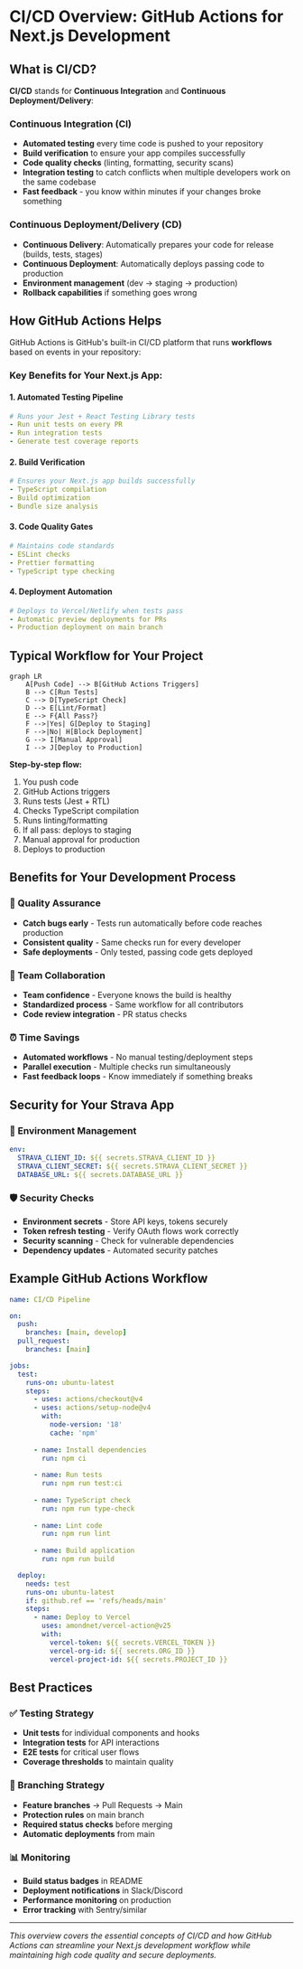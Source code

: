 # CI/CD Overview: GitHub Actions for Next.js Development

## What is CI/CD?

**CI/CD** stands for **Continuous Integration** and **Continuous Deployment/Delivery**:

### Continuous Integration (CI)

- **Automated testing** every time code is pushed to your repository
- **Build verification** to ensure your app compiles successfully
- **Code quality checks** (linting, formatting, security scans)
- **Integration testing** to catch conflicts when multiple developers work on the same codebase
- **Fast feedback** - you know within minutes if your changes broke something

### Continuous Deployment/Delivery (CD)

- **Continuous Delivery**: Automatically prepares your code for release (builds, tests, stages)
- **Continuous Deployment**: Automatically deploys passing code to production
- **Environment management** (dev → staging → production)
- **Rollback capabilities** if something goes wrong

## How GitHub Actions Helps

GitHub Actions is GitHub's built-in CI/CD platform that runs **workflows** based on events in your repository:

### Key Benefits for Your Next.js App:

#### 1. Automated Testing Pipeline

```yaml
# Runs your Jest + React Testing Library tests
- Run unit tests on every PR
- Run integration tests
- Generate test coverage reports
```

#### 2. Build Verification

```yaml
# Ensures your Next.js app builds successfully
- TypeScript compilation
- Build optimization
- Bundle size analysis
```

#### 3. Code Quality Gates

```yaml
# Maintains code standards
- ESLint checks
- Prettier formatting
- TypeScript type checking
```

#### 4. Deployment Automation

```yaml
# Deploys to Vercel/Netlify when tests pass
- Automatic preview deployments for PRs
- Production deployment on main branch
```

## Typical Workflow for Your Project

```mermaid
graph LR
    A[Push Code] --> B[GitHub Actions Triggers]
    B --> C[Run Tests]
    C --> D[TypeScript Check]
    D --> E[Lint/Format]
    E --> F{All Pass?}
    F -->|Yes| G[Deploy to Staging]
    F -->|No| H[Block Deployment]
    G --> I[Manual Approval]
    I --> J[Deploy to Production]
```

**Step-by-step flow:**

1. You push code
2. GitHub Actions triggers
3. Runs tests (Jest + RTL)
4. Checks TypeScript compilation
5. Runs linting/formatting
6. If all pass: deploys to staging
7. Manual approval for production
8. Deploys to production

## Benefits for Your Development Process

### 🚀 Quality Assurance
- **Catch bugs early** - Tests run automatically before code reaches production
- **Consistent quality** - Same checks run for every developer
- **Safe deployments** - Only tested, passing code gets deployed

### 👥 Team Collaboration
- **Team confidence** - Everyone knows the build is healthy
- **Standardized process** - Same workflow for all contributors
- **Code review integration** - PR status checks

### ⏰ Time Savings
- **Automated workflows** - No manual testing/deployment steps
- **Parallel execution** - Multiple checks run simultaneously
- **Fast feedback loops** - Know immediately if something breaks

## Security for Your Strava App

### 🔐 Environment Management
```yaml
env:
  STRAVA_CLIENT_ID: ${{ secrets.STRAVA_CLIENT_ID }}
  STRAVA_CLIENT_SECRET: ${{ secrets.STRAVA_CLIENT_SECRET }}
  DATABASE_URL: ${{ secrets.DATABASE_URL }}
```

### 🛡️ Security Checks
- **Environment secrets** - Store API keys, tokens securely
- **Token refresh testing** - Verify OAuth flows work correctly
- **Security scanning** - Check for vulnerable dependencies
- **Dependency updates** - Automated security patches

## Example GitHub Actions Workflow

```yaml
name: CI/CD Pipeline

on:
  push:
    branches: [main, develop]
  pull_request:
    branches: [main]

jobs:
  test:
    runs-on: ubuntu-latest
    steps:
      - uses: actions/checkout@v4
      - uses: actions/setup-node@v4
        with:
          node-version: '18'
          cache: 'npm'
      
      - name: Install dependencies
        run: npm ci
      
      - name: Run tests
        run: npm run test:ci
      
      - name: TypeScript check
        run: npm run type-check
      
      - name: Lint code
        run: npm run lint
      
      - name: Build application
        run: npm run build

  deploy:
    needs: test
    runs-on: ubuntu-latest
    if: github.ref == 'refs/heads/main'
    steps:
      - name: Deploy to Vercel
        uses: amondnet/vercel-action@v25
        with:
          vercel-token: ${{ secrets.VERCEL_TOKEN }}
          vercel-org-id: ${{ secrets.ORG_ID }}
          vercel-project-id: ${{ secrets.PROJECT_ID }}
```

## Best Practices

### ✅ Testing Strategy
- **Unit tests** for individual components and hooks
- **Integration tests** for API interactions
- **E2E tests** for critical user flows
- **Coverage thresholds** to maintain quality

### 🔄 Branching Strategy
- **Feature branches** → Pull Requests → Main
- **Protection rules** on main branch
- **Required status checks** before merging
- **Automatic deployments** from main

### 📊 Monitoring
- **Build status badges** in README
- **Deployment notifications** in Slack/Discord
- **Performance monitoring** on production
- **Error tracking** with Sentry/similar

---

*This overview covers the essential concepts of CI/CD and how GitHub Actions can streamline your Next.js development workflow while maintaining high code quality and secure deployments.* 